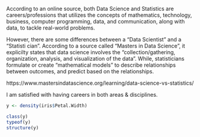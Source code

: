 According to an online source, both Data Science and Statistics are 
careers/professions that utilizes the concepts of mathematics, technology, 
business, computer programming, data, and communication, along with data, to 
tackle real-world problems.

However, there are some differences between a "Data Scientist" and a "Statisti
cian". According to a source called "Masters in Data Science", it explicilty 
states that data science involves the "collection/gathering, organization, 
analysis, and visualization of the data". While, statisticians formulate or 
create "mathematical models" to describe relationships between outcomes, and
predict based on the relationships.

https://www.mastersindatascience.org/learning/data-science-vs-statistics/

I am satisfied with having careers in both areas & disciplines. 

```r
y <- density(iris$Petal.Width)
```

```r
class(y)
typeof(y)
structure(y)
```

